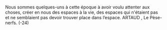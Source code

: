Nous sommes quelques-uns à cette époque à avoir voulu attenter aux choses,
créer en nous des espaces à la vie, des espaces qui n'étaient pas et ne semblaient
pas devoir trouver place dans l’espace.
ARTAUD , Le Pèse-nerfs.
(-24)
